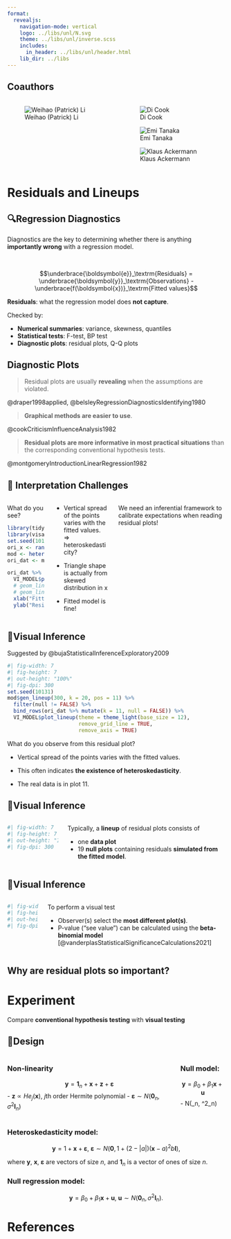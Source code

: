 ```yaml
---
format: 
  revealjs:
    navigation-mode: vertical
    logo: ../libs/unl/N.svg
    theme: ../libs/unl/inverse.scss
    includes:
      in_header: ../libs/unl/header.html
    lib_dir: ../libs
---
```


## Coauthors

::: columns

::: column

![Weihao (Patrick) Li](Patrick.jpg)
:::

::: column
::: {layout-ncol=2}

![Di Cook](dicook.jpg)

![Emi Tanaka](emitanaka.jpg)

![Klaus Ackermann](klausackermann.png)
:::
:::

:::

# Residuals and Lineups

## 🔍Regression Diagnostics

Diagnostics are the key to determining whether there is anything **importantly wrong** with a regression model. 

<br>

$$\underbrace{\boldsymbol{e}}_\textrm{Residuals} = \underbrace{\boldsymbol{y}}_\textrm{Observations} - \underbrace{f(\boldsymbol{x})}_\textrm{Fitted values}$$

**Residuals**: what the regression model does **not capture**.

Checked by:

- **Numerical summaries**: variance, skewness, quantiles
- **Statistical tests**: F-test, BP test
- **Diagnostic plots**: residual plots, Q-Q plots

## Diagnostic Plots

::: fragment

> Residual plots are usually **revealing** when the assumptions are violated.

@draper1998applied, @belsleyRegressionDiagnosticsIdentifying1980
:::

::: fragment

> **Graphical methods are easier to use**.

@cookCriticismInfluenceAnalysis1982
:::

::: fragment

> **Residual plots are more informative in most practical situations** than the corresponding conventional hypothesis tests.

@montgomeryIntroductionLinearRegression1982
:::


## 🤔 Interpretation Challenges

:::: {.columns}

::: {.column width="40%"}

What do you see?

```r
library(tidyverse)
library(visage)
set.seed(10131)
ori_x <- rand_lognormal()
mod <- heter_model(b = 0, x = closed_form(~-ori_x))
ori_dat <- mod$gen(300)

ori_dat %>%
  VI_MODEL$plot(theme = theme_light(base_size = 18), size = 1, remove_grid_line = TRUE, ) +
  # geom_line(aes(x = .fitted, y = (3.5 + 0.3 * .fitted)), col = "red") +
  # geom_line(aes(x = .fitted, y = -(3.5 + 0.3 * .fitted)), col = "red") +
  xlab("Fitted values") +
  ylab("Residuals")
```

:::

::: {.column width="60%"}

- Vertical spread of the points varies with the fitted values.    
[=> [heteroskedasticity?]{.blue .emph}]{.fragment}

::: fragment
- Triangle shape is actually from skewed distribution in x
:::
::: fragment
- Fitted model is fine!
:::

:::
::: {.fragment}
We need an [inferential framework]{ .emph .green} to [calibrate expectations]{.emph .purple} when reading residual plots!
:::
::::

## 🔬Visual Inference

Suggested by @bujaStatisticalInferenceExploratory2009

```r
#| fig-width: 7
#| fig-height: 7
#| out-height: "100%"
#| fig-dpi: 300
set.seed(10131)
mod$gen_lineup(300, k = 20, pos = 11) %>%
  filter(null != FALSE) %>%
  bind_rows(ori_dat %>% mutate(k = 11, null = FALSE)) %>%
  VI_MODEL$plot_lineup(theme = theme_light(base_size = 12),
                       remove_grid_line = TRUE,
                       remove_axis = TRUE)
```

::: notes

What do you observe from this residual plot?

- Vertical spread of the points varies with the fitted values.
- This often indicates **the existence of heteroskedasticity**.

- The real data is in plot 11.
:::


## 🔬Visual Inference
::: columns
::: column
```r
#| fig-width: 7
#| fig-height: 7
#| out-height: "100%"
#| fig-dpi: 300
```
:::

::: column

Typically, a **lineup** of residual plots consists of 

<!-- - $m$ randomly placed plots -->
- one **data plot**
- $19$ **null plots** containing residuals **simulated from the fitted model**.

:::
:::


## 🔬Visual Inference
::: columns
::: column
```r
#| fig-width: 7
#| fig-height: 7
#| out-height: "100%"
#| fig-dpi: 300
```
:::

::: column

To perform a visual test

- Observer(s) select the **most different plot(s)**.
- P-value ("see value") can be calculated using the **beta-binomial model** [@vanderplasStatisticalSignificanceCalculations2021]


:::
:::

## Why are residual plots so important? {.center}

# Experiment
Compare **conventional hypothesis testing** with **visual testing**


## 🧪Design

::: columns
::: column
### **Non-linearity**

$$\boldsymbol{y} = \boldsymbol{1}_n + \boldsymbol{x} + \boldsymbol{z} + \boldsymbol{\varepsilon}$$
- $\boldsymbol{z} \propto He_j(\boldsymbol{x})$, $j$th order Hermite polynomial
- $\boldsymbol{\varepsilon} \sim N(\boldsymbol{0}_n, \sigma^2\boldsymbol{I}_n)$
:::
::: column
### **Null model:**

$$\boldsymbol{y} = \beta_0 + \beta_1\boldsymbol{x} + \boldsymbol{u}$$
- \boldsymbol{u} \sim N(\boldsymbol{0}_n, \sigma^2\boldsymbol{I}_n)
:::

:::


### **Heteroskedasticity model:**

$$\boldsymbol{y} = 1 + \boldsymbol{x} + \boldsymbol{\varepsilon},~ \boldsymbol{\varepsilon} \sim N(\boldsymbol{0}, 1 + (2 - |a|)(\boldsymbol{x} - a)^2b \boldsymbol{I}),$$

\noindent where $\boldsymbol{y}$, $\boldsymbol{x}$, $\boldsymbol{\varepsilon}$ are vectors of size $n$, and $\boldsymbol{1}_n$ is a vector of ones of size $n$.

### **Null regression model:**

$$\boldsymbol{y} = \beta_0 + \beta_1\boldsymbol{x} + \boldsymbol{u}, ~\boldsymbol{u} \sim N(\boldsymbol{0}_n, \sigma^2\boldsymbol{I}_n).$$

# References {.tiny}
